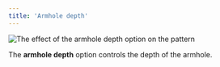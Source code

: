 ```yaml
---
title: 'Armhole depth'
---
```


![The effect of the armhole depth option on the pattern](sample.png)

The **armhole depth** option controls the depth of the armhole.
